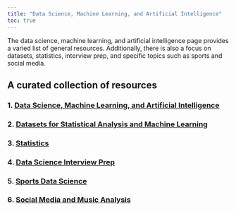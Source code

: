 ```yaml
---
title: "Data Science, Machine Learning, and Artificial Intelligence"
toc: true
---
```


The data science, machine learning, and artificial intelligence page provides a varied list of general resources. Additionally, there is also a focus on datasets, statistics, interview prep, and specific topics such as sports and social media.

## A curated collection of resources

### 1. [Data Science, Machine Learning, and Artificial Intelligence](ds_ml_ai_all.qmd)

### 2. [Datasets for Statistical Analysis and Machine Learning](datasets.qmd)

### 3. [Statistics](statistics.qmd)

### 4. [Data Science Interview Prep](ds_interview.qmd)

### 5. [Sports Data Science](ds_sports.qmd)

### 6. [Social Media and Music Analysis](soc_med_music_analysis.qmd)
